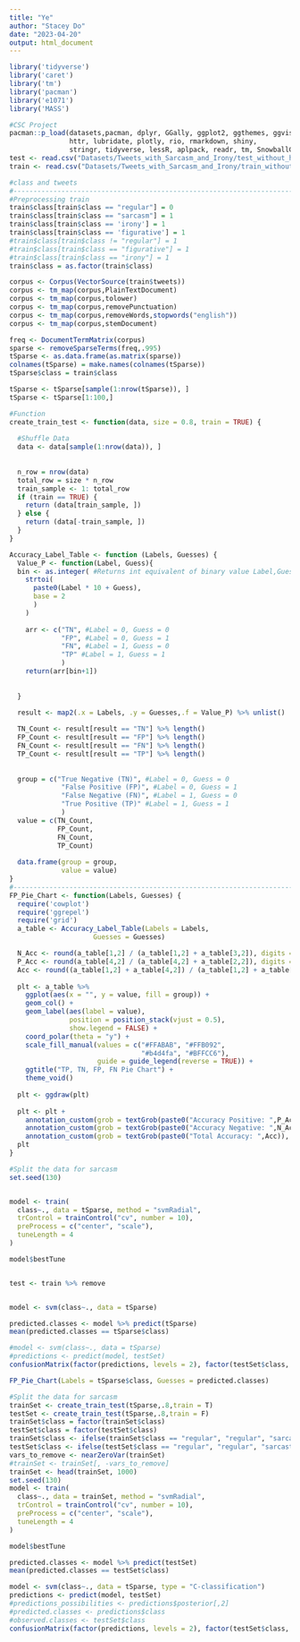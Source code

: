 ```yaml
---
title: "Ye"
author: "Stacey Do"
date: "2023-04-20"
output: html_document
---
```


```r
library('tidyverse')
library('caret')
library('tm')
library('pacman')
library('e1071')
library('MASS')

#CSC Project
pacman::p_load(datasets,pacman, dplyr, GGally, ggplot2, ggthemes, ggvis,
               httr, lubridate, plotly, rio, rmarkdown, shiny,
               stringr, tidyverse, lessR, aplpack, readr, tm, SnowballC, rpart.plot)
test <- read.csv("Datasets/Tweets_with_Sarcasm_and_Irony/test_without_hashtags.csv", fileEncoding = 'utf-8')
train <- read.csv("Datasets/Tweets_with_Sarcasm_and_Irony/train_without_hashtags.csv", fileEncoding = 'utf-8')
```

```r
#class and tweets
#-----------------------------------------------------------------------------------------------------------------------------
#Preprocessing train
train$class[train$class == "regular"] = 0
train$class[train$class == "sarcasm"] = 1
train$class[train$class == 'irony'] = 1
train$class[train$class == 'figurative'] = 1
#train$class[train$class != "regular"] = 1
#train$class[train$class == "figurative"] = 1
#train$class[train$class == "irony"] = 1
train$class = as.factor(train$class)

corpus <- Corpus(VectorSource(train$tweets))
corpus <- tm_map(corpus,PlainTextDocument)
corpus <- tm_map(corpus,tolower)
corpus <- tm_map(corpus,removePunctuation)
corpus <- tm_map(corpus,removeWords,stopwords("english"))
corpus <- tm_map(corpus,stemDocument)

freq <- DocumentTermMatrix(corpus)
sparse <- removeSparseTerms(freq,.995)
tSparse <- as.data.frame(as.matrix(sparse))
colnames(tSparse) = make.names(colnames(tSparse))
tSparse$class = train$class

tSparse <- tSparse[sample(1:nrow(tSparse)), ]
tSparse <- tSparse[1:100,]


```

```r
#Function
create_train_test <- function(data, size = 0.8, train = TRUE) {
  
  #Shuffle Data
  data <- data[sample(1:nrow(data)), ]
  
  
  n_row = nrow(data)
  total_row = size * n_row
  train_sample <- 1: total_row
  if (train == TRUE) {
    return (data[train_sample, ])
  } else {
    return (data[-train_sample, ])
  }
}
```

```r
Accuracy_Label_Table <- function (Labels, Guesses) {
  Value_P <- function(Label, Guess){
  bin <- as.integer( #Returns int equivalent of binary value Label,Guess
    strtoi(
      paste0(Label * 10 + Guess), 
      base = 2
      )
    )
  
    arr <- c("TN", #Label = 0, Guess = 0
             "FP", #Label = 0, Guess = 1
             "FN", #Label = 1, Guess = 0
             "TP" #Label = 1, Guess = 1
             )
    return(arr[bin+1])
  
  
  }
  
  result <- map2(.x = Labels, .y = Guesses,.f = Value_P) %>% unlist()

  TN_Count <- result[result == "TN"] %>% length()
  FP_Count <- result[result == "FP"] %>% length()
  FN_Count <- result[result == "FN"] %>% length()
  TP_Count <- result[result == "TP"] %>% length()
  
  
  group = c("True Negative (TN)", #Label = 0, Guess = 0
             "False Positive (FP)", #Label = 0, Guess = 1
             "False Negative (FN)", #Label = 1, Guess = 0
             "True Positive (TP)" #Label = 1, Guess = 1
             )
  value = c(TN_Count,
            FP_Count,
            FN_Count,
            TP_Count)
  
  data.frame(group = group,
             value = value)
}
#-------------------------------------------------------------------------------
FP_Pie_Chart <- function(Labels, Guesses) {
  require('cowplot')
  require('ggrepel')
  require('grid')
  a_table <- Accuracy_Label_Table(Labels = Labels,
                     Guesses = Guesses)

  N_Acc <- round(a_table[1,2] / (a_table[1,2] + a_table[3,2]), digits = 4)
  P_Acc <- round(a_table[4,2] / (a_table[4,2] + a_table[2,2]), digits = 4)
  Acc <- round((a_table[1,2] + a_table[4,2]) / (a_table[1,2] + a_table[3,2] + a_table[4,2] + a_table[2,2]), digits = 4)
  
  plt <- a_table %>%
    ggplot(aes(x = "", y = value, fill = group)) +
    geom_col() + 
    geom_label(aes(label = value),
               position = position_stack(vjust = 0.5),
               show.legend = FALSE) +
    coord_polar(theta = "y") +
    scale_fill_manual(values = c("#FFABAB", "#FFB092",
                                 "#b4d4fa", "#BFFCC6"),
                      guide = guide_legend(reverse = TRUE)) + 
    ggtitle("TP, TN, FP, FN Pie Chart") +
    theme_void()
  
  plt <- ggdraw(plt)
  
  plt <- plt +
    annotation_custom(grob = textGrob(paste0("Accuracy Positive: ",P_Acc)),  xmin = 1 - .2, xmax = 1 - .2, ymin = 1 - .025, ymax = 1- .025) +
    annotation_custom(grob = textGrob(paste0("Accuracy Negative: ",N_Acc)),  xmin = 1 - .2, xmax = 1 - .2, ymin = 1 - .025 - .05, ymax = 1- .025 - .05) +
    annotation_custom(grob = textGrob(paste0("Total Accuracy: ",Acc)),  xmin = 1 - .2, xmax = 1 - .2, ymin = 1 - .025 - .1, ymax = 1- .025 - .1)
  plt
}
```



```r
#Split the data for sarcasm
set.seed(130)


model <- train(
  class~., data = tSparse, method = "svmRadial",
  trControl = trainControl("cv", number = 10),
  preProcess = c("center", "scale"),
  tuneLength = 4
)

model$bestTune


test <- train %>% remove


model <- svm(class~., data = tSparse)

predicted.classes <- model %>% predict(tSparse)
mean(predicted.classes == tSparse$class)

#model <- svm(class~., data = tSparse)
#predictions <- predict(model, testSet)
confusionMatrix(factor(predictions, levels = 2), factor(testSet$class, levels = 1:148))
```

```r
FP_Pie_Chart(Labels = tSparse$class, Guesses = predicted.classes)
```



```r
#Split the data for sarcasm
trainSet <- create_train_test(tSparse,.8,train = T)
testSet <- create_train_test(tSparse,.8,train = F)
trainSet$class = factor(trainSet$class)
testSet$class = factor(testSet$class)
trainSet$class <- ifelse(trainSet$class == "regular", "regular", "sarcastic")
testSet$class <- ifelse(testSet$class == "regular", "regular", "sarcastic")
vars_to_remove <- nearZeroVar(trainSet)
#trainSet <- trainSet[, -vars_to_remove]
trainSet <- head(trainSet, 1000)
set.seed(130)
model <- train(
  class~., data = trainSet, method = "svmRadial",
  trControl = trainControl("cv", number = 10),
  preProcess = c("center", "scale"),
  tuneLength = 4
)

model$bestTune

predicted.classes <- model %>% predict(testSet)
mean(predicted.classes == testSet$class)

model <- svm(class~., data = tSparse, type = "C-classification")
predictions <- predict(model, testSet)
#predictions_possibilities <- predictions$posterior[,2]
#predicted.classes <- predictions$class
#observed.classes <- testSet$class
confusionMatrix(factor(predictions, levels = 2), factor(testSet$class, levels = 1:148))
```